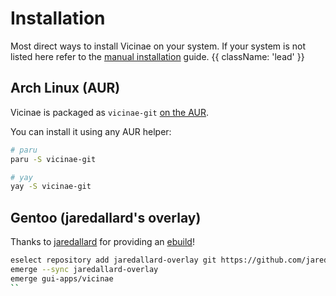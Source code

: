 # Installation

Most direct ways to install Vicinae on your system. If your system is not listed here refer to the [manual installation](/manual-install) guide. {{ className: 'lead' }}

## Arch Linux (AUR)

Vicinae is packaged as `vicinae-git` [on the AUR](https://aur.archlinux.org/packages/vicinae-git).

You can install it using any AUR helper:

```bash
# paru
paru -S vicinae-git

# yay
yay -S vicinae-git
```

## Gentoo (jaredallard's overlay)

Thanks to [jaredallard](https://github.com/jaredallard) for providing an [ebuild](https://github.com/jaredallard/overlay/tree/main/gui-apps/vicinae)!

```bash
eselect repository add jaredallard-overlay git https://github.com/jaredallard/overlay.git
emerge --sync jaredallard-overlay
emerge gui-apps/vicinae
``
